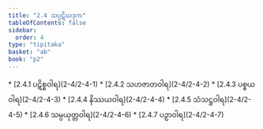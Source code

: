 ```yaml
---
title: "2.4 သပ္ပဋိဃဒုက"
tableOfContents: false
sidebar:
  order: 4
type: "tipitaka"
basket: "ab"
book: "p2"
---
```



<DynamicBreadcrumb />



<TableOfContents book="p2" section="2.4">
* [2.4.1 ပဋိစ္စဝါရ](2-4/2-4-1)
* [2.4.2 သဟဇာတဝါရ](2-4/2-4-2)
* [2.4.3 ပစ္စယဝါရ](2-4/2-4-3)
* [2.4.4 နိဿယဝါရ](2-4/2-4-4)
* [2.4.5 သံသဋ္ဌဝါရ](2-4/2-4-5)
* [2.4.6 သမ္ပယုတ္တဝါရ](2-4/2-4-6)
* [2.4.7 ပဉှာဝါရ](2-4/2-4-7)
</TableOfContents>